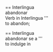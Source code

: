 == Interlingua ''' <br> ''' abandonar ''' <br>  ''' Verb in Interlingua ''' <br> to abandon; 

== Interlingua ''' <br> ''' abandonar se a ''' <br> to indulge in